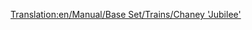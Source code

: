 [[Translation:en/Manual/Base Set/Trains/Chaney 'Jubilee']]
{{it/Manuale/Set base/Treni/StatLocomotive|Image=[[File:it/Manuale/Set base/Treni/Chaneyjubilee.png]]
|Name=Chaney "Jubilee"
|Costo=30.468
|Velocità=112
|Peso=131 
|Potenza=746
|Sforzo=38.850
|Kn=381
|Annuale=3.936
|Progettata=1934
|Vita=21
|Clima=
*Temperato
|Descrizione=La locomotiva di partenza di fascia media per il clima temperato in TTD. Non così economica da gestire come la Kirby Paul Tank, e non così veloce o potente come la Ginzu A4. Ma ancora utile se vuoi un equilibrio.
|Real-life = Questo è la [http://en.wikipedia.org/wiki/LMS_Jubilee_Class LMS Stanier "Jubilee"], una locomotiva creata concepita per il trasporto espresso secondario dei passeggeri. Un possibile equivalente nella vita reale potrebbe essere la "Jubilee Class"
}}